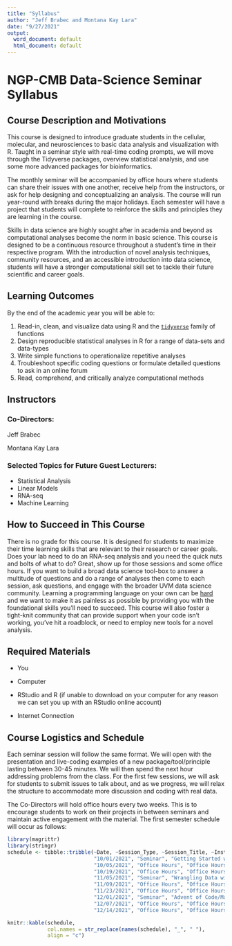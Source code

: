 ```yaml
---
title: "Syllabus"
author: "Jeff Brabec and Montana Kay Lara"
date: "9/27/2021"
output:
  word_document: default
  html_document: default
---
```


# NGP-CMB Data-Science Seminar Syllabus

## Course Description and Motivations

This course is designed to introduce graduate students in the cellular, molecular, and neurosciences to basic data analysis and visualization with R. Taught in a seminar style with real-time coding prompts, we will move through the Tidyverse packages, overview statistical analysis, and use some more advanced packages for bioinformatics.

The monthly seminar will be accompanied by office hours where students can share their issues with one another, receive help from the instructors, or ask for help designing and conceptualizing an analysis. The course will run year-round with breaks during the major holidays. Each semester will have a project that students will complete to reinforce the skills and principles they are learning in the course.

Skills in data science are highly sought after in academia and beyond as computational analyses become the norm in basic science. This course is designed to be a continuous resource throughout a student's time in their respective program. With the introduction of novel analysis techniques, community resources, and an accessible introduction into data science, students will have a stronger computational skill set to tackle their future scientific and career goals.

## Learning Outcomes

By the end of the academic year you will be able to:

1.  Read-in, clean, and visualize data using R and the [`tidyverse`](https://www.tidyverse.org) family of functions
2.  Design reproducible statistical analyses in R for a range of data-sets and data-types
3.  Write simple functions to operationalize repetitive analyses
4.  Troubleshoot specific coding questions or formulate detailed questions to ask in an online forum
5.  Read, comprehend, and critically analyze computational methods

## Instructors

### Co-Directors:

Jeff Brabec

Montana Kay Lara

### Selected Topics for Future Guest Lecturers:

-   Statistical Analysis
-   Linear Models
-   RNA-seq
-   Machine Learning

## How to Succeed in This Course

There is no grade for this course. It is designed for students to maximize their time learning skills that are relevant to their research or career goals. Does your lab need to do an RNA-seq analysis and you need the quick nuts and bolts of what to do? Great, show up for those sessions and some office hours. If you want to build a broad data science tool-box to answer a multitude of questions and do a range of analyses then come to each session, ask questions, and engage with the broader UVM data science community. Learning a programming language on your own can be [hard](https://rfortherestofus.com/2019/09/my-r-journey-thomas-mock/) and we want to make it as painless as possible by providing you with the foundational skills you'll need to succeed. This course will also foster a tight-knit community that can provide support when your code isn't working, you've hit a roadblock, or need to employ new tools for a novel analysis.

## Required Materials

-   You

-   Computer

-   RStudio and R (if unable to download on your computer for any reason we can set you up with an RStudio online account)

-   Internet Connection

## Course Logistics and Schedule

Each seminar session will follow the same format. We will open with the presentation and live-coding examples of a new package/tool/principle lasting between 30-45 minutes. We will then spend the next hour addressing problems from the class. For the first few sessions, we will ask for students to submit issues to talk about, and as we progress, we will relax the structure to accommodate more discussion and coding with real data.

The Co-Directors will hold office hours every two weeks. This is to encourage students to work on their projects in between seminars and maintain active engagement with the material. The first semester schedule will occur as follows:

```r
library(magrittr)
library(stringr)
schedule <- tibble::tribble(~Date, ~Session_Type, ~Session_Title, ~Instructor,
                            "10/01/2021", "Seminar", "Getting Started with ggplot", "Jeff and Montana",
                            "10/05/2021", "Office Hours", "Office Hours 1", "Jeff and Montana",
                            "10/19/2021", "Office Hours", "Office Hours 2", "Jeff and Montana",
                            "11/05/2021", "Seminar", "Wrangling Data with dplyr", "Jeff and Montana",
                            "11/09/2021", "Office Hours", "Office Hours 3", "Jeff and Montana",
                            "11/23/2021", "Office Hours", "Office Hours 4", "Jeff and Montana",
                            "12/01/2021", "Seminar", "Advent of Code/Making the Most of Online Resources", "Jeff and Montana",
                            "12/07/2021", "Office Hours", "Office Hours 5", "Jeff and Montana",
                            "12/14/2021", "Office Hours", "Office Hours 6", "Jeff and Montana") %>% dplyr::mutate(Date = lubridate::parse_date_time(Date, orders = "mdy"))

knitr::kable(schedule, 
             col.names = str_replace(names(schedule), "_", " "),
             align = "c")
```

